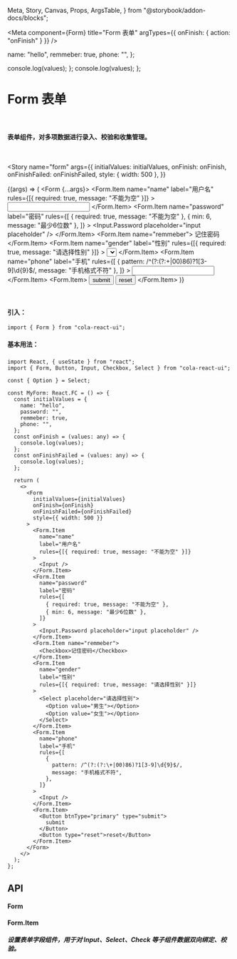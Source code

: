   Meta,
  Story,
  Canvas,
  Props,
  ArgsTable,
} from "@storybook/addon-docs/blocks";

<Meta
  component={Form}
  title="Form 表单"
  argTypes={{ onFinish: { action: "onFinish" } }}
/>

  name: "hello",
  remmeber: true,
  phone: "",
};

  console.log(values);
};
  console.log(values);
};

# Form 表单

<br />

#### 表单组件，对多项数据进行录入、校验和收集管理。

<br />

<Story
  name="form"
  args={{
    initialValues: initialValues,
    onFinish: onFinish,
    onFinishFailed: onFinishFailed,
    style: { width: 500 },
  }}
>
  {(args) => (
    <Form {...args}>
      <Form.Item
        name="name"
        label="用户名"
        rules={[{ required: true, message: "不能为空" }]}
      >
        <Input />
      </Form.Item>
      <Form.Item
        name="password"
        label="密码"
        rules={[
          { required: true, message: "不能为空" },
          { min: 6, message: "最少6位数" },
        ]}
      >
        <Input.Password placeholder="input placeholder" />
      </Form.Item>
      <Form.Item name="remmeber">
        <Checkbox>记住密码</Checkbox>
      </Form.Item>
      <Form.Item
        name="gender"
        label="性别"
        rules={[{ required: true, message: "请选择性别" }]}
      >
        <Select placeholder="请选择性别">
          <Select.Option value="男生"></Select.Option>
          <Select.Option value="女生"></Select.Option>
        </Select>
      </Form.Item>
      <Form.Item
        name="phone"
        label="手机"
        rules={[
          { pattern: /^(?:(?:\+|00)86)?1[3-9]\d{9}$/, message: "手机格式不符" },
        ]}
      >
        <Input />
      </Form.Item>
      <Form.Item>
        <Button btnType="primary" type="submit">
          submit
        </Button>
        <Button type="reset">reset</Button>
      </Form.Item>
    </Form>
  )}
</Story>

<br />

#### 引入：

```tsx
import { Form } from "cola-react-ui";
```

#### 基本用法：

#####

```tsx
import React, { useState } from "react";
import { Form, Button, Input, Checkbox, Select } from "cola-react-ui";

const { Option } = Select;

const MyForm: React.FC = () => {
  const initialValues = {
    name: "hello",
    password: "",
    remmeber: true,
    phone: "",
  };
  const onFinish = (values: any) => {
    console.log(values);
  };
  const onFinishFailed = (values: any) => {
    console.log(values);
  };

  return (
    <>
      <Form
        initialValues={initialValues}
        onFinish={onFinish}
        onFinishFailed={onFinishFailed}
        style={{ width: 500 }}
      >
        <Form.Item
          name="name"
          label="用户名"
          rules={[{ required: true, message: "不能为空" }]}
        >
          <Input />
        </Form.Item>
        <Form.Item
          name="password"
          label="密码"
          rules={[
            { required: true, message: "不能为空" },
            { min: 6, message: "最少6位数" },
          ]}
        >
          <Input.Password placeholder="input placeholder" />
        </Form.Item>
        <Form.Item name="remmeber">
          <Checkbox>记住密码</Checkbox>
        </Form.Item>
        <Form.Item
          name="gender"
          label="性别"
          rules={[{ required: true, message: "请选择性别" }]}
        >
          <Select placeholder="请选择性别">
            <Option value="男生"></Option>
            <Option value="女生"></Option>
          </Select>
        </Form.Item>
        <Form.Item
          name="phone"
          label="手机"
          rules={[
            {
              pattern: /^(?:(?:\+|00)86)?1[3-9]\d{9}$/,
              message: "手机格式不符",
            },
          ]}
        >
          <Input />
        </Form.Item>
        <Form.Item>
          <Button btnType="primary" type="submit">
            submit
          </Button>
          <Button type="reset">reset</Button>
        </Form.Item>
      </Form>
    </>
  );
};
```

<!--
<Canvas>
  <Story name="Form" args={{
    initialValues: initialValues,
    onFinish: onFinish,
    onFinishFailed: onFinishFailed,
    style: {width:500},
  }}>
    {args => (
      <Form {...args}
        >
        <Form.Item
          name="name"
          label='用户名'
          rules={[{ required: true, message: '不能为空' }]}
          >
          <Input/>
        </Form.Item>
        <Form.Item
          name="password"
          label='密码'
          rules={[
            {required: true, message: '不能为空' },
            { min: 6, message: '最少6位数'}
          ]}
          >
          <Input.Password placeholder="input placeholder" />
        </Form.Item>
        <Form.Item name="remmeber">
          <Checkbox>记住密码</Checkbox>
        </Form.Item>
        <Form.Item>
          <Button btnType='primary' type='submit'>submit</Button>
          <Button type='reset'>reset</Button>
        </Form.Item>
      </Form>
    )}
  </Story>
</Canvas> -->

## API

#### Form

<ArgsTable of={Form} />

#### Form.Item

##### 设置表单字段组件，用于对 Input、Select、Check 等子组件数据双向绑定、校验。

<ArgsTable of={FormItem} />
